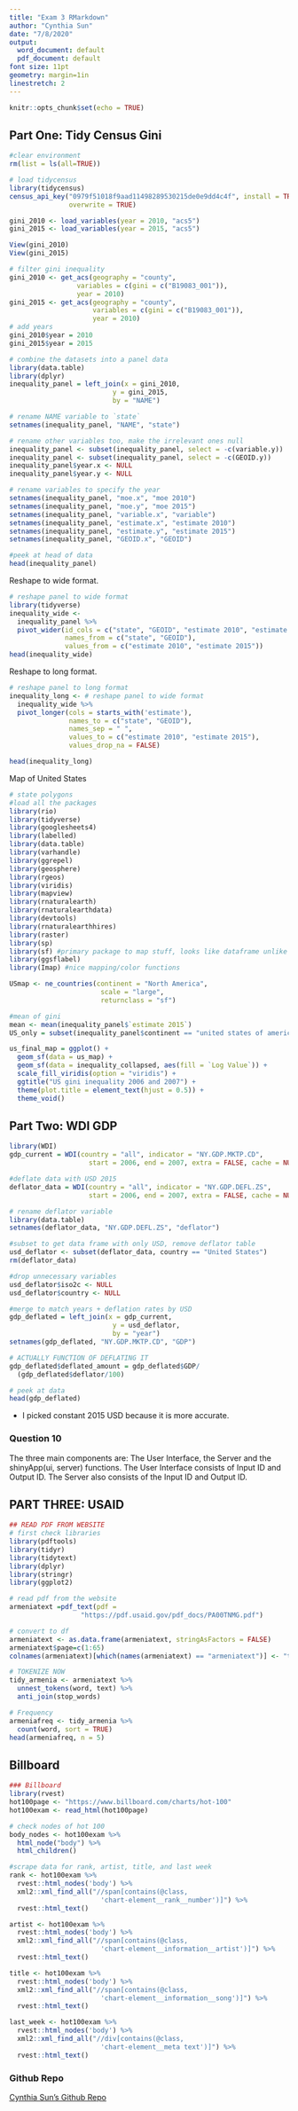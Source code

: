 ```yaml
---
title: "Exam 3 RMarkdown"
author: "Cynthia Sun"
date: "7/8/2020"
output:
  word_document: default
  pdf_document: default
font size: 11pt
geometry: margin=1in
linestretch: 2
---
```


```r
knitr::opts_chunk$set(echo = TRUE)
```

## Part One: Tidy Census Gini

```r
#clear environment
rm(list = ls(all=TRUE))

# load tidycensus 
library(tidycensus)
census_api_key("0979f51018f9aad11498289530215de0e9dd4c4f", install = TRUE,
               overwrite = TRUE)

gini_2010 <- load_variables(year = 2010, "acs5")
gini_2015 <- load_variables(year = 2015, "acs5")

View(gini_2010)
View(gini_2015)

# filter gini inequality
gini_2010 <- get_acs(geography = "county", 
                 variables = c(gini = c("B19083_001")), 
                 year = 2010)
gini_2015 <- get_acs(geography = "county", 
                     variables = c(gini = c("B19083_001")), 
                     year = 2010)
# add years
gini_2010$year = 2010
gini_2015$year = 2015

# combine the datasets into a panel data
library(data.table)
library(dplyr)
inequality_panel = left_join(x = gini_2010,
                          y = gini_2015,
                          by = "NAME")

# rename NAME variable to `state`
setnames(inequality_panel, "NAME", "state")

# rename other variables too, make the irrelevant ones null
inequality_panel <- subset(inequality_panel, select = -c(variable.y))
inequality_panel <- subset(inequality_panel, select = -c(GEOID.y))
inequality_panel$year.x <- NULL
inequality_panel$year.y <- NULL

# rename variables to specify the year
setnames(inequality_panel, "moe.x", "moe 2010")
setnames(inequality_panel, "moe.y", "moe 2015")
setnames(inequality_panel, "variable.x", "variable")
setnames(inequality_panel, "estimate.x", "estimate 2010")
setnames(inequality_panel, "estimate.y", "estimate 2015")
setnames(inequality_panel, "GEOID.x", "GEOID")

#peek at head of data
head(inequality_panel)
```

Reshape to wide format.
```r
# reshape panel to wide format
library(tidyverse)
inequality_wide <-
  inequality_panel %>%
  pivot_wider(id_cols = c("state", "GEOID", "estimate 2010", "estimate 2015"),
              names_from = c("state", "GEOID"),
              values_from = c("estimate 2010", "estimate 2015"))
head(inequality_wide)
```
Reshape to long format.
```r
# reshape panel to long format
inequality_long <- # reshape panel to wide format
  inequality_wide %>%
  pivot_longer(cols = starts_with('estimate'),
               names_to = c("state", "GEOID"),
               names_sep = " ",
               values_to = c("estimate 2010", "estimate 2015"),
               values_drop_na = FALSE)

head(inequality_long)
```
Map of United States
```r
# state polygons
#load all the packages
library(rio)
library(tidyverse)
library(googlesheets4)
library(labelled)
library(data.table)
library(varhandle)
library(ggrepel)
library(geosphere)
library(rgeos)
library(viridis)
library(mapview)
library(rnaturalearth)
library(rnaturalearthdata)
library(devtools)
library(rnaturalearthhires)
library(raster)
library(sp)
library(sf) #primary package to map stuff, looks like dataframe unlike raster
library(ggsflabel)
library(Imap) #nice mapping/color functions

USmap <- ne_countries(continent = "North America", 
                       scale = "large", 
                       returnclass = "sf")

#mean of gini
mean <- mean(inequality_panel$`estimate 2015`)
US_only = subset(inequality_panel$continent == "united states of america")

us_final_map = ggplot() +
  geom_sf(data = us_map) +
  geom_sf(data = inequality_collapsed, aes(fill = `Log Value`)) +
  scale_fill_viridis(option = "viridis") +
  ggtitle("US gini inequality 2006 and 2007") +
  theme(plot.title = element_text(hjust = 0.5)) +
  theme_void()
```
## Part Two: WDI GDP

```r
library(WDI)
gdp_current = WDI(country = "all", indicator = "NY.GDP.MKTP.CD",
                    start = 2006, end = 2007, extra = FALSE, cache = NULL)

#deflate data with USD 2015
deflator_data = WDI(country = "all", indicator = "NY.GDP.DEFL.ZS",
                    start = 2006, end = 2007, extra = FALSE, cache = NULL)

# rename deflator variable
library(data.table)
setnames(deflator_data, "NY.GDP.DEFL.ZS", "deflator")

#subset to get data frame with only USD, remove deflator table
usd_deflator <- subset(deflator_data, country == "United States")
rm(deflator_data)

#drop unnecessary variables
usd_deflator$iso2c <- NULL
usd_deflator$country <- NULL

#merge to match years + deflation rates by USD
gdp_deflated = left_join(x = gdp_current,
                          y = usd_deflator,
                          by = "year")
setnames(gdp_deflated, "NY.GDP.MKTP.CD", "GDP")

# ACTUALLY FUNCTION OF DEFLATING IT
gdp_deflated$deflated_amount = gdp_deflated$GDP/
  (gdp_deflated$deflator/100)

# peek at data
head(gdp_deflated)
```
- I picked constant 2015 USD because it is more accurate.

### Question 10
The three main components are: The User Interface, the Server and the shinyApp(ui, server) functions. The User Interface consists of Input ID and Output ID. The Server also consists of the Input ID and Output ID.

## PART THREE: USAID
```r
## READ PDF FROM WEBSITE
# first check libraries
library(pdftools)
library(tidyr) 
library(tidytext) 
library(dplyr) 
library(stringr) 
library(ggplot2)

# read pdf from the website
armeniatext =pdf_text(pdf =
                  "https://pdf.usaid.gov/pdf_docs/PA00TNMG.pdf")

# convert to df
armeniatext <- as.data.frame(armeniatext, stringAsFactors = FALSE) 
armeniatext$page=c(1:65) 
colnames(armeniatext)[which(names(armeniatext) == "armeniatext")] <- "text"

# TOKENIZE NOW
tidy_armenia <- armeniatext %>%
  unnest_tokens(word, text) %>%
  anti_join(stop_words)

# Frequency
armeniafreq <- tidy_armenia %>%
  count(word, sort = TRUE)
head(armeniafreq, n = 5)

```

## Billboard
```r

### Billboard
library(rvest)
hot100page <- "https://www.billboard.com/charts/hot-100"
hot100exam <- read_html(hot100page)

# check nodes of hot 100
body_nodes <- hot100exam %>%
  html_node("body") %>%
  html_children()

#scrape data for rank, artist, title, and last week
rank <- hot100exam %>%
  rvest::html_nodes('body') %>%
  xml2::xml_find_all("//span[contains(@class,
                       'chart-element__rank__number')]") %>%
  rvest::html_text()

artist <- hot100exam %>%
  rvest::html_nodes('body') %>%
  xml2::xml_find_all("//span[contains(@class,
                       'chart-element__information__artist')]") %>%
  rvest::html_text()

title <- hot100exam %>%
  rvest::html_nodes('body') %>%
  xml2::xml_find_all("//span[contains(@class,
                       'chart-element__information__song')]") %>%
  rvest::html_text()

last_week <- hot100exam %>%
  rvest::html_nodes('body') %>%
  xml2::xml_find_all("//div[contains(@class,
                       'chart-element__meta text')]") %>%
  rvest::html_text()

```
### Github Repo
[Cynthia Sun's Github Repo](https://github.com/cynthiamsun/DataSciExam3)